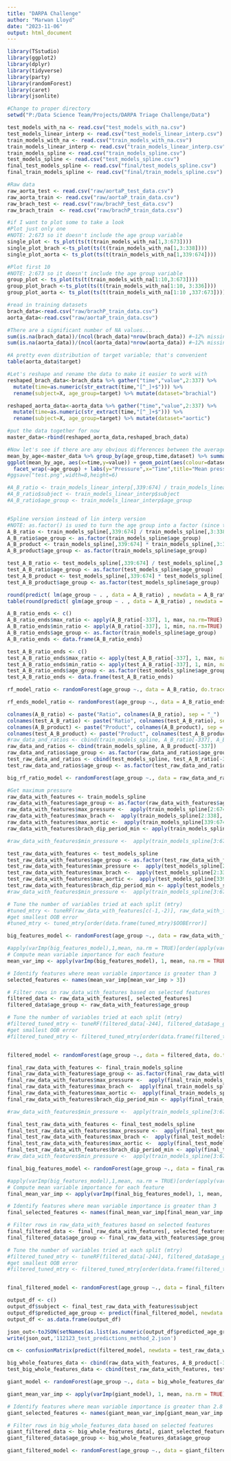 ---
title: "DARPA Challenge"
author: "Marwan Lloyd"
date: "2023-11-06"
output: html_document
---

```{R libraries}
library(TSstudio)
library(ggplot2)
library(dplyr)
library(tidyverse)
library(party)
library(randomForest)
library(caret)
library(jsonlite)
```

```{r Directory}
#Change to proper directory
setwd("P:/Data Science Team/Projects/DARPA Triage Challenge/Data")
```



```{r read in datasets}
test_models_with_na <- read.csv("test_models_with_na.csv")
test_models_linear_interp <- read.csv("test_models_linear_interp.csv")
train_models_with_na <- read.csv("train_models_with_na.csv")
train_models_linear_interp <- read.csv("train_models_linear_interp.csv")
train_models_spline <- read.csv("train_models_spline.csv")
test_models_spline <- read.csv("test_models_spline.csv")
final_test_models_spline <- read.csv("final/test_models_spline.csv")
final_train_models_spline <- read.csv("final/train_models_spline.csv")

#Raw data
raw_aorta_test <- read.csv("raw/aortaP_test_data.csv")
raw_aorta_train <- read.csv("raw/aortaP_train_data.csv")
raw_brach_test <- read.csv("raw/brachP_test_data.csv")
raw_brach_train  <- read.csv("raw/brachP_train_data.csv")

```

```{r preliminary EDA}
#if I want to plot some to take a look
#Plot just only one
#NOTE: 2:673 so it doesn't include the age group variable 
single_plot <- ts_plot(ts(t(train_models_with_na[1,3:673])))
single_plot_brach <-ts_plot(ts(t(train_models_with_na[1,3:338]))) 
single_plot_aorta <- ts_plot(ts(t(train_models_with_na[1,339:674]))) 

#Plot first 10 
#NOTE: 2:673 so it doesn't include the age group variable 
group_plot <- ts_plot(ts(t(train_models_with_na[1:10,3:673])))
group_plot_brach <-ts_plot(ts(t(train_models_with_na[1:10, 3:336]))) 
group_plot_aorta <- ts_plot(ts(t(train_models_with_na[1:10 ,337:673]))) 
```


```{r Glenn EDA & expanded}
#read in training datasets
brach_data<-read.csv("raw/brachP_train_data.csv")
aorta_data<-read.csv("raw/aortaP_train_data.csv")

#There are a significant number of NA values... 
sum(is.na(brach_data))/(ncol(brach_data)*nrow(brach_data)) #~12% missing from brach
sum(is.na(aorta_data))/(ncol(aorta_data)*nrow(aorta_data)) #~12% missing from aorta

#A pretty even distribution of target variable; that's convenient
table(aorta_data$target)

#Let's reshape and rename the data to make it easier to work with
reshaped_brach_data<-brach_data %>% gather("time","value",2:337) %>% 
  mutate(time=as.numeric(str_extract(time,"[^_]+$"))) %>% 
  rename(subject=X, age_group=target) %>% mutate(dataset="brachial")

reshaped_aorta_data<-aorta_data %>% gather("time","value",2:337) %>% 
  mutate(time=as.numeric(str_extract(time,"[^_]+$"))) %>% 
  rename(subject=X, age_group=target) %>% mutate(dataset="aortic")

#put the data together for now
master_data<-rbind(reshaped_aorta_data,reshaped_brach_data)

```

```{r Glenn EDA 2}
#Now let's see if there are any obvious differences between the average age group data
mean_by_age<-master_data %>% group_by(age_group,time,dataset) %>% summarize(value=mean(na.omit(value)))
ggplot(mean_by_age, aes(x=time,y=value)) + geom_point(aes(colour=dataset)) + 
  facet_wrap(~age_group) + labs(y="Pressure",x="Time",title="Mean pressure by age group")
#ggsave("test.png",width=8,height=6)

```

```{r Turning data into ratios}
#A_B_ratio <- train_models_linear_interp[,339:674] / train_models_linear_interp[,3:338]
#A_B_ratio$subject <- train_models_linear_interp$subject
#A_B_ratio$age_group <- train_models_linear_interp$age_group


#Spline version instead of lin interp version
#NOTE: as.factor() is used to turn the age group into a factor (since that's the outcome)
A_B_ratio <- train_models_spline[,339:674] / train_models_spline[,3:338]
A_B_ratio$age_group <- as.factor(train_models_spline$age_group)
A_B_product <- train_models_spline[,339:674] * train_models_spline[,3:338]
A_B_product$age_group <- as.factor(train_models_spline$age_group)

test_A_B_ratio <- test_models_spline[,339:674] / test_models_spline[,3:338]
test_A_B_ratio$age_group <- as.factor(test_models_spline$age_group)
test_A_B_product <- test_models_spline[,339:674] * test_models_spline[,3:338]
test_A_B_product$age_group <- as.factor(test_models_spline$age_group)
```

```{r BASIC linear regression model using ratios}
round(predict( lm(age_group ~ . , data = A_B_ratio) , newdata = A_B_ratio[-337]), 0) 
table(round(predict( glm(age_group ~ . , data = A_B_ratio) , newdata = A_B_ratio[-337]), 0) == A_B_ratio$age_group)
```

```{r Checking a model with ratio extremes}
A_B_ratio_ends <- c()
A_B_ratio_ends$max_ratio <- apply(A_B_ratio[-337], 1, max, na.rm=TRUE)
A_B_ratio_ends$min_ratio <- apply(A_B_ratio[-337], 1, min, na.rm=TRUE)
A_B_ratio_ends$age_group <- as.factor(train_models_spline$age_group)
A_B_ratio_ends <- data.frame(A_B_ratio_ends)

test_A_B_ratio_ends <- c()
test_A_B_ratio_ends$max_ratio <- apply(test_A_B_ratio[-337], 1, max, na.rm=TRUE)
test_A_B_ratio_ends$min_ratio <- apply(test_A_B_ratio[-337], 1, min, na.rm=TRUE)
test_A_B_ratio_ends$age_group <- as.factor(test_models_spline$age_group)
test_A_B_ratio_ends <- data.frame(test_A_B_ratio_ends)
```

```{r random forest try}

rf_model_ratio <- randomForest(age_group ~., data = A_B_ratio, do.trace = T)

```

```{r random forest for ratio ends}

rf_ends_model_ratio <- randomForest(age_group ~., data = A_B_ratio_ends)

```

```{r}
colnames(A_B_ratio) <- paste("Ratio", colnames(A_B_ratio), sep = "_")
colnames(test_A_B_ratio) <- paste("Ratio", colnames(test_A_B_ratio), sep = "_")
colnames(A_B_product) <- paste("Product", colnames(A_B_product), sep = "_")
colnames(test_A_B_product) <- paste("Product", colnames(test_A_B_product), sep = "_")
#raw_data_and_ratios <- cbind(train_models_spline, A_B_ratio[-337], A_B_ratio_ends[-3])
raw_data_and_ratios <- cbind(train_models_spline, A_B_product[-337])
raw_data_and_ratios$age_group <- as.factor(raw_data_and_ratios$age_group)
test_raw_data_and_ratios <- cbind(test_models_spline, test_A_B_ratio[-337], test_A_B_ratio_ends[-3])
test_raw_data_and_ratios$age_group <- as.factor(test_raw_data_and_ratios$age_group)
```

```{r big random forest model}
big_rf_ratio_model <- randomForest(age_group ~., data = raw_data_and_ratios[-1], do.trace = T)
```

```{r additional feature generation beyond ratios}
#Get maximum pressure 
raw_data_with_features <- train_models_spline
raw_data_with_features$age_group <- as.factor(raw_data_with_features$age_group)
raw_data_with_features$max_pressure <-  apply(train_models_spline[2:674], 1, max, na.rm=TRUE)
raw_data_with_features$max_brach <-  apply(train_models_spline[2:338], 1, max, na.rm=TRUE)
raw_data_with_features$max_aortic <-  apply(train_models_spline[339:674], 1, max, na.rm=TRUE)
raw_data_with_features$brach_dip_period_min <- apply(train_models_spline[128:178], 1, min, na.rm=TRUE)

#raw_data_with_features$min_pressure <-  apply(train_models_spline[3:674], 1, min, na.rm=TRUE)

test_raw_data_with_features <- test_models_spline
test_raw_data_with_features$age_group <- as.factor(test_raw_data_with_features$age_group)
test_raw_data_with_features$max_pressure <-  apply(test_models_spline[2:674], 1, max, na.rm=TRUE)
test_raw_data_with_features$max_brach <-  apply(test_models_spline[2:338], 1, max, na.rm=TRUE)
test_raw_data_with_features$max_aortic <-  apply(test_models_spline[339:674], 1, max, na.rm=TRUE)
test_raw_data_with_features$brach_dip_period_min <- apply(test_models_spline[128:178], 1, min, na.rm=TRUE)
#raw_data_with_features$min_pressure <-  apply(train_models_spline[3:674], 1, min, na.rm=TRUE)


```

```{r}

# Tune the number of variables tried at each split (mtry)
#tuned_mtry <- tuneRF(raw_data_with_features[c(-1,-2)], raw_data_with_features$age_group, ntreeTry = 500, stepFactor = 1.5)
#get smallest OOB error 
#tuned_mtry <- tuned_mtry[order(data.frame(tuned_mtry)$OOBError)]

big_features_model <- randomForest(age_group ~., data = raw_data_with_features[-1], do.trace = T,  importance=TRUE)
```

```{r get most important variables of the model above}
#apply(varImp(big_features_model),1,mean, na.rm = TRUE)[order(apply(varImp(big_features_model),1,mean, na.rm = TRUE), decreasing = TRUE)]
# Compute mean variable importance for each feature
mean_var_imp <- apply(varImp(big_features_model), 1, mean, na.rm = TRUE)

# Identify features where mean variable importance is greater than 3
selected_features <- names(mean_var_imp[mean_var_imp > 3])

# Filter rows in raw_data_with_features based on selected features
filtered_data <- raw_data_with_features[, selected_features]
filtered_data$age_group <- raw_data_with_features$age_group
```

```{r model using only the filtered columns}

# Tune the number of variables tried at each split (mtry)
#filtered_tuned_mtry <- tuneRF(filtered_data[-244], filtered_data$age_group, ntreeTry = 500, stepFactor = 1.5)
#get smallest OOB error 
#filtered_tuned_mtry <- filtered_tuned_mtry[order(data.frame(filtered_tuned_mtry)$OOBError)]


filtered_model <- randomForest(age_group ~., data = filtered_data, do.trace = T)
```

```{r}
final_raw_data_with_features <- final_train_models_spline
final_raw_data_with_features$age_group <- as.factor(final_raw_data_with_features$age_group)
final_raw_data_with_features$max_pressure <-  apply(final_train_models_spline[2:674], 1, max, na.rm=TRUE)
final_raw_data_with_features$max_brach <-  apply(final_train_models_spline[2:338], 1, max, na.rm=TRUE)
final_raw_data_with_features$max_aortic <-  apply(final_train_models_spline[339:674], 1, max, na.rm=TRUE)
final_raw_data_with_features$brach_dip_period_min <- apply(final_train_models_spline[128:178], 1, min, na.rm=TRUE)

#raw_data_with_features$min_pressure <-  apply(train_models_spline[3:674], 1, min, na.rm=TRUE)

final_test_raw_data_with_features <- final_test_models_spline
final_test_raw_data_with_features$max_pressure <-  apply(final_test_models_spline[2:673], 1, max, na.rm=TRUE)
final_test_raw_data_with_features$max_brach <-  apply(final_test_models_spline[2:337], 1, max, na.rm=TRUE)
final_test_raw_data_with_features$max_aortic <-  apply(final_test_models_spline[338:673], 1, max, na.rm=TRUE)
final_test_raw_data_with_features$brach_dip_period_min <- apply(final_test_models_spline[128:178], 1, min, na.rm=TRUE)
#raw_data_with_features$min_pressure <-  apply(train_models_spline[3:674], 1, min, na.rm=TRUE)


```

```{r}
final_big_features_model <- randomForest(age_group ~., data = final_raw_data_with_features[-1], do.trace = T,  importance=TRUE)
```

```{r get most important variables of the model above}
#apply(varImp(big_features_model),1,mean, na.rm = TRUE)[order(apply(varImp(big_features_model),1,mean, na.rm = TRUE), decreasing = TRUE)]
# Compute mean variable importance for each feature
final_mean_var_imp <- apply(varImp(final_big_features_model), 1, mean, na.rm = TRUE)

# Identify features where mean variable importance is greater than 3
final_selected_features <- names(final_mean_var_imp[final_mean_var_imp > 3])

# Filter rows in raw_data_with_features based on selected features
final_filtered_data <- final_raw_data_with_features[, selected_features]
final_filtered_data$age_group <- final_raw_data_with_features$age_group
```

```{r model using only the filtered columns}

# Tune the number of variables tried at each split (mtry)
#filtered_tuned_mtry <- tuneRF(filtered_data[-244], filtered_data$age_group, ntreeTry = 500, stepFactor = 1.5)
#get smallest OOB error 
#filtered_tuned_mtry <- filtered_tuned_mtry[order(data.frame(filtered_tuned_mtry)$OOBError)]


final_filtered_model <- randomForest(age_group ~., data = final_filtered_data, do.trace = T)
```

```{r output of using the filtered model}
output_df <- c()
output_df$subject <- final_test_raw_data_with_features$subject
output_df$predicted_age_group <- predict(final_filtered_model, newdata = final_test_raw_data_with_features) 
output_df <- as.data.frame(output_df)
```

```{r}
json_out<-toJSON(setNames(as.list(as.numeric(output_df$predicted_age_group)-1), output_df$subject), auto_unbox = T, pretty = T)
write(json_out,'112123_test_predictions_method_2.json')
```

```{r confusion matrix}
cm <- confusionMatrix(predict(filtered_model, newdata = test_raw_data_with_features), test_raw_data_with_features$age_group)
```



```{r}
big_whole_features_data <- cbind(raw_data_with_features, A_B_product[-337], A_B_ratio[-337])
test_big_whole_features_data <- cbind(test_raw_data_with_features, test_A_B_product[-337], test_A_B_ratio[-337])
```

```{r}
giant_model <- randomForest(age_group ~., data = big_whole_features_data[-1], do.trace = T,  importance=TRUE)
```

```{r}
giant_mean_var_imp <- apply(varImp(giant_model), 1, mean, na.rm = TRUE)

# Identify features where mean variable importance is greater than 2.8
giant_selected_features <- names(giant_mean_var_imp[giant_mean_var_imp > 3])

# Filter rows in big_whole_features_data based on selected features
giant_filtered_data <- big_whole_features_data[, giant_selected_features]
giant_filtered_data$age_group <- big_whole_features_data$age_group
```

```{r model using only the filtered columns}


giant_filtered_model <- randomForest(age_group ~., data = giant_filtered_data, do.trace = T)
```